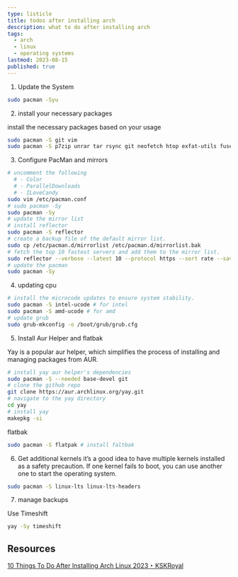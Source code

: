 ```yaml
---
type: listicle
title: todos after installing arch
description: what to do after installing arch
tags:
  - arch
  - linux
  - operating systems
lastmod: 2023-08-15
published: true
---
```


1. Update the System

```sh
sudo pacman -Syu
```

2. install your necessary packages

install the necessary packages based on your usage

```sh
sudo pacman -S git vim
sudo pacman -S p7zip unrar tar rsync git neofetch htop exfat-utils fuse-exfat ntfs-3g flac jasper aria2
```

3. Configure PacMan and mirrors

```sh
# uncomment the following
  # - Color
  # - ParallelDownloads
  # - ILoveCandy
sudo vim /etc/pacman.conf
# sudo pacman -Sy
sudo pacman -Sy
# update the mirror list
# install reflector
sudo pacman -S reflector
# create a backup file of the default mirror list.
sudo cp /etc/pacman.d/mirrorlist /etc/pacman.d/mirrorlist.bak
# fetch the top 10 fastest servers and add them to the mirror list.
sudo reflector --verbose --latest 10 --protocol https --sort rate --save /etc/pacman.d/mirrorlist
# update the pacman
sudo pacman -Sy
```

4. updating cpu

```sh
# install the microcode updates to ensure system stability.
sudo pacman -S intel-ucode # for intel
sudo pacman -S amd-ucode # for amd
# update grub
sudo grub-mkconfig -o /boot/grub/grub.cfg
```

5. Install Aur Helper and flatbak

Yay is a popular aur helper, which simplifies the process of installing and managing packages from AUR.

```sh
# install yay aur helper's dependencies
sudo pacman -S --needed base-devel git
# clone the github repo
git clone https://aur.archlinux.org/yay.git
# navigate to the yay directory
cd yay
# install yay
makepkg -si
```

flatbak

```sh
sudo pacman -S flatpak # install faltbak
```

6. Get additional kernels
   it’s a good idea to have multiple kernels installed as a safety precaution. If one kernel fails to boot, you can use another one to start the operating system.

```sh
sudo pacman -S linux-lts linux-lts-headers
```

7. manage backups

Use Timeshift

```sh
yay -Sy timeshift
```


## Resources

[10 Things To Do After Installing Arch Linux 2023 ‣ KSKRoyal](https://kskroyal.com/10-things-to-do-after-installing-arch-linux-2023/)
